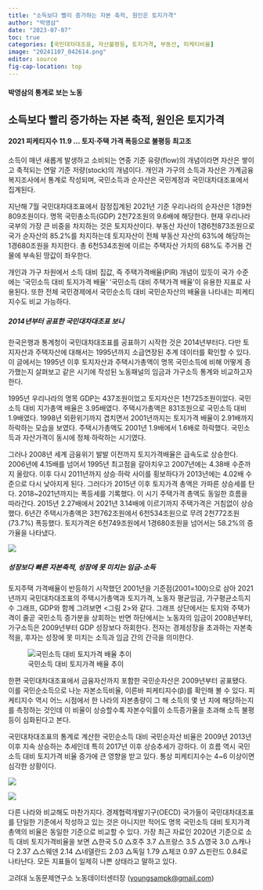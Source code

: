 ```yaml
---
title: "소득보다 빨리 증가하는 자본 축적, 원인은 토지가격"
author: "박영삼"
date: "2023-07-07"
toc: true
categories: [국민대차대조표, 자산불평등, 토지가격, 부동산, 피케티비율]
image: "20241107_042614.png"
editor: source
fig-cap-location: top
---
```


#### 박영삼의 통계로 보는 노동

## 소득보다 빨리 증가하는 자본 축적, 원인은 토지가격

#### 2021 피케티지수 11.9 … 토지·주택 가격 폭등으로 불평등 최고조

소득이 매년 새롭게 발생하고 소비되는 연중 기준 유량(flow)의 개념이라면 자산은 쌓이고 축적되는 연말 기준 저량(stock)의 개념이다. 개인과 가구의 소득과 자산은 가계금융복지조사에서 통계로 작성되며, 국민소득과 순자산은 국민계정과 국민대차대조표에서 집계된다.

지난해 7월 국민대차대조표에서 잠정집계된 2021년 기준 우리나라의 순자산은 1경9천809조원이다. 명목 국민총소득(GDP) 2천72조원의 9.6배에 해당한다. 현재 우리나라 국부의 가장 큰 비중을 차지하는 것은 토지자산이다. 부동산 자산이 1경6천873조원으로 국가 순자산의 85.2%를 차지하는데 토지자산이 전체 부동산 자산의 63%에 해당하는 1경680조원을 차지한다. 총 6천534조원에 이르는 주택자산 가치의 68%도 주거용 건물에 부속된 땅값이 좌우한다.

개인과 가구 차원에서 소득 대비 집값, 즉 주택가격배율(PIR) 개념이 있듯이 국가 수준에는 ‘국민소득 대비 토지가격 배율’ ‘국민소득 대비 주택가격 배율’이 유용한 지표로 사용된다. 또한 전체 국민경제에서 국민순소득 대비 국민순자산의 배율을 나타내는 피케티지수도 비교 가능하다.

##### 2014년부터 공표한 국민대차대조표 보니

한국은행과 통계청이 국민대차대조표를 공표하기 시작한 것은 2014년부터다. 다만 토지자산과 주택자산에 대해서는 1995년까지 소급연장된 추계 데이터를 확인할 수 있다. 이 글에서는 1995년 이후 토지자산과 주택시가총액이 명목 국민소득에 비해 어떻게 증가했는지 살펴보고 같은 시기에 작성된 노동패널의 임금과 가구소득 통계와 비교하고자 한다.

1995년 우리나라의 명목 GDP는 437조원이었고 토지자산은 1천725조원이었다. 국민소득 대비 지가총액 배율은 3.95배였다. 주택시가총액은 831조원으로 국민소득 대비 1.9배였다. 1998년 외환위기까지 겹치면서 2001년까지는 토지가격 배율이 2.91배까지 하락하는 모습을 보였다. 주택시가총액도 2001년 1.9배에서 1.6배로 하락했다. 국민소득과 자산가격이 동시에 정체·하락하는 시기였다.

그러나 2008년 세계 금융위기 발발 이전까지 토지가격배율은 급속도로 상승한다. 2006년에 4.15배를 넘어서 1995년 최고점을 갈아치우고 2007년에는 4.38배 수준까지 올랐다. 이후 다시 2011년까지 상승·하락 사이를 횡보하다가 2013년에는 4.02배 수준으로 다시 낮아지게 된다. 그러다가 2015년 이후 토지가격 총액은 가파른 상승세를 탄다. 2018\~2021년까지는 폭등세를 기록했다. 이 시기 주택가격 총액도 동일한 흐름을 따라간다. 2015년 2.27배에서 2021년 3.14배에 이르기까지 주택가격은 거침없이 상승했다. 6년간 주택시가총액은 3천762조원에서 6천534조원으로 무려 2천772조원(73.7%) 폭등했다. 토지가격은 6천749조원에서 1경680조원을 넘어서는 58.2%의 증가율을 나타냈다.

![](20241107_043309.png){fig-align="center"}

##### 성장보다 빠른 자본축적, 성장에 못 미치는 임금-소득

토지주택 가격배율이 반등하기 시작했던 2001년을 기준점(2001=100)으로 삼아 2021년까지 국민대차대조표의 주택시가총액과 토지가격, 노동자 평균임금, 가구평균소득지수 그래프, GDP와 함께 그려보면 \<그림 2\>와 같다. 그래프 상단에서는 토지와 주택가격이 줄곧 국민소득 증가분을 상회하는 반면 하단에서는 노동자의 임금이 2008년부터, 가구소득은 2009년부터 GDP 성장보다 하회한다. 전자는 경제성장을 초과하는 자본축적을, 후자는 성장에 못 미치는 소득과 임금 간의 간극을 의미한다.

![국민소득 대비 토지가격 배율 추이](20241107_042614.png){fig-align="center"}

한편 국민대차대조표에서 금융자산까지 포함한 국민순자산은 2009년부터 공표됐다. 이를 국민순소득으로 나눈 자본소득비율, 이른바 피케티지수(β)를 확인해 볼 수 있다. 피케티지수 역시 어느 시점에서 한 나라의 자본총량이 그 해 소득의 몇 년 치에 해당하는지를 측정하는 것인데 이 비율이 상승할수록 자본수익률이 소득증가율을 초과해 소득 불평등이 심화된다고 본다.

국민대차대조표의 통계로 계산한 국민순소득 대비 국민순자산 비율은 2009년 2013년 이후 지속 상승하는 추세인데 특히 2017년 이후 상승추세가 강하다. 이 흐름 역시 국민소득 대비 토지가격 비율 증가에 큰 영향을 받고 있다. 통상 피케티지수는 4\~6 이상이면 심각한 상황이다.

![](20241107_043047.png){fig-align="center"}

![](20241107_043235.png){fig-align="center"}

다른 나라와 비교해도 마찬가지다. 경제협력개발기구(OECD) 국가들이 국민대차대조표를 단일한 기준에서 작성하고 있는 것은 아니지만 적어도 명목 국민소득 대비 토지가격 총액의 비율은 동일한 기준으로 비교할 수 있다. 가장 최근 자료인 2020년 기준으로 소득 대비 토지가격비율을 보면 △한국 5.0 △호주 3.7 △프랑스 3.5 △영국 3.0 △캐나다 2.37 △스웨덴 2.14 △네델란드 2.03 △독일 1.79 △체코 0.97 △핀란드 0.84로 나타난다. 모든 지표들이 일제히 나쁜 상태라고 말하고 있다.

고려대 노동문제연구소 노동데이터센터장 ([youngsampk\@gmail.com](youngsampk@gmail.com))\
